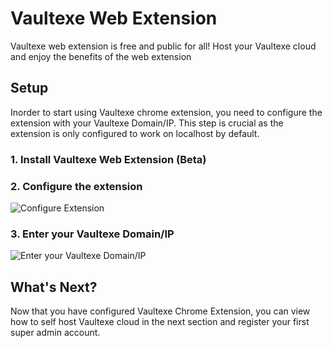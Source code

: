 
# Vaultexe Web Extension

Vaultexe web extension is free and public for all! Host your Vaultexe cloud and enjoy the benefits of the web extension

## Setup

Inorder to start using Vaultexe chrome extension, you need to configure the extension with your Vaultexe Domain/IP.
This step is crucial as the extension is only configured to work on localhost by default.

### 1. Install Vaultexe Web Extension (Beta)

### 2. Configure the extension

<Image src={extension_options} alt="Configure Extension" width={300} />

### 3. Enter your Vaultexe Domain/IP

<Image src={extension_domain} alt="Enter your Vaultexe Domain/IP" width={600} />

## What's Next?

Now that you have configured Vaultexe Chrome Extension, you can view how to self host Vaultexe cloud in the next section and register your first super admin account.
